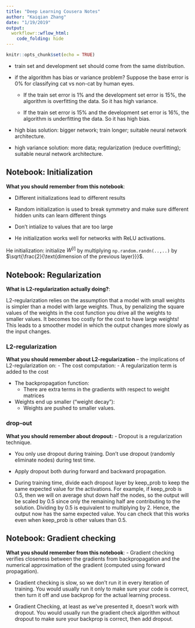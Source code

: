 ```yaml
---
title: "Deep Learning Cousera Notes"
author: "Kaiqian Zhang"
date: "1/19/2019"
output:
  workflowr::wflow_html:
    code_folding: hide
---
```


```r
knitr::opts_chunk$set(echo = TRUE)
```

* train set and development set should come from the same distribution.

* if the algorithm has bias or variance problem?
Suppose the base error is 0% for classifying cat vs non-cat by human eyes. 

  - If the train set error is 1% and the development set error is 15%, the algorithm is overfitting the data. So it has high variance. 
  
  - If the train set error is 15% and the development set error is 16%, the algorithm is underfitting the data. So it has high bias.
  
* high bias solution: bigger network; train longer; suitable neural network architecture.

* high variance solution: more data; regularization (reduce overfitting); suitable neural network architecture.

## Notebook: Initialization

**What you should remember from this notebook**:

- Different initializations lead to different results

- Random initialization is used to break symmetry and make sure different hidden units can learn different things

- Don't intialize to values that are too large

- He initialization works well for networks with ReLU activations. 

He initialization: initialize $W^{[l]}$ by multiplying `np.random.randn(..,..)` by $\sqrt{\frac{2}{\text{dimension of the previous layer}}}$.

## Notebook: Regularization

**What is L2-regularization actually doing?**:

L2-regularization relies on the assumption that a model with small weights is simpler than a model with large weights. Thus, by penalizing the square values of the weights in the cost function you drive all the weights to smaller values. It becomes too costly for the cost to have large weights! This leads to a smoother model in which the output changes more slowly as the input changes. 

### L2-regularization
**What you should remember about L2-regularization** -- the implications of L2-regularization on:
- The cost computation:
    - A regularization term is added to the cost
    
- The backpropagation function:
    - There are extra terms in the gradients with respect to weight matrices
    
- Weights end up smaller ("weight decay"): 
    - Weights are pushed to smaller values.
    
### drop-out

**What you should remember about dropout:**
- Dropout is a regularization technique.

- You only use dropout during training. Don't use dropout (randomly eliminate nodes) during test time.

- Apply dropout both during forward and backward propagation.

- During training time, divide each dropout layer by keep_prob to keep the same expected value for the activations. For example, if keep_prob is 0.5, then we will on average shut down half the nodes, so the output will be scaled by 0.5 since only the remaining half are contributing to the solution. Dividing by 0.5 is equivalent to multiplying by 2. Hence, the output now has the same expected value. You can check that this works even when keep_prob is other values than 0.5. 

## Notebook: Gradient checking

**What you should remember from this notebook**:
- Gradient checking verifies closeness between the gradients from backpropagation and the numerical approximation of the gradient (computed using forward propagation).

- Gradient checking is slow, so we don't run it in every iteration of training. You would usually run it only to make sure your code is correct, then turn it off and use backprop for the actual learning process. 

- Gradient Checking, at least as we've presented it, doesn't work with dropout. You would usually run the gradient check algorithm without dropout to make sure your backprop is correct, then add dropout. 







